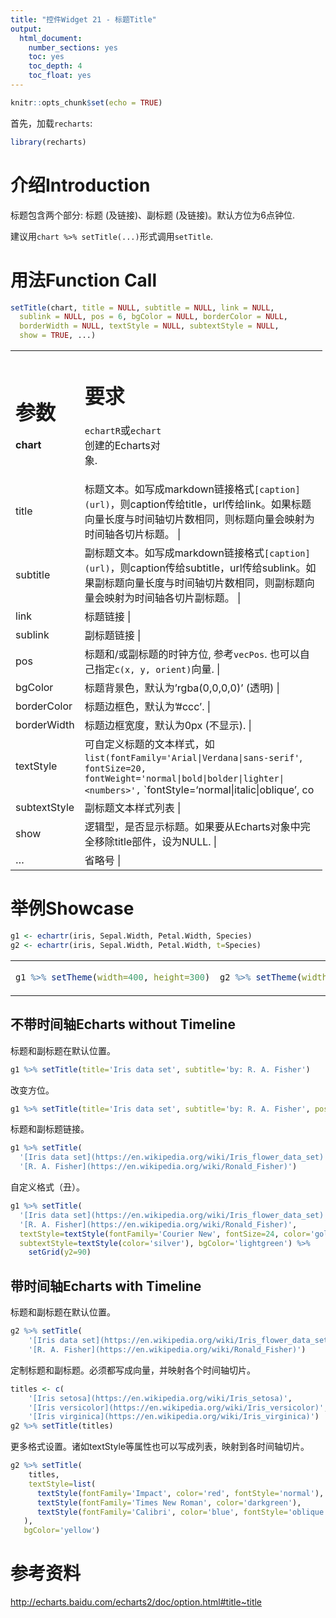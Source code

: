```yaml
---
title: "控件Widget 21 - 标题Title"
output: 
  html_document: 
    number_sections: yes
    toc: yes
    toc_depth: 4
    toc_float: yes
---
```


```r
knitr::opts_chunk$set(echo = TRUE)
```

首先，加载`recharts`:
```r
library(recharts)
```

# 介绍Introduction

标题包含两个部分: 标题 (及链接)、副标题 (及链接)。默认方位为6点钟位.

建议用`chart %>% setTitle(...)`形式调用`setTitle`.

# 用法Function Call

```r
setTitle(chart, title = NULL, subtitle = NULL, link = NULL,
  sublink = NULL, pos = 6, bgColor = NULL, borderColor = NULL,
  borderWidth = NULL, textStyle = NULL, subtextStyle = NULL,
  show = TRUE, ...)
```

+-------------+----------------------------------------------------------------+
|  参数       |  要求                                                          |
+=============+================================================================+
| **chart**   | `echartR`或`echart`创建的Echarts对象.                          |
+-------------+----------------------------------------------------------------+
| title       | 标题文本。如写成markdown链接格式`[caption](url)`，则caption传给title，url传给link。如果标题向量长度与时间轴切片数相同，则标题向量会映射为时间轴各切片标题。 |
+-------------+----------------------------------------------------------------+
| subtitle    | 副标题文本。如写成markdown链接格式`[caption](url)`，则caption传给subtitle，url传给sublink。如果副标题向量长度与时间轴切片数相同，则副标题向量会映射为时间轴各切片副标题。 |
+-------------+----------------------------------------------------------------+
| link        | 标题链接  |
+-------------+----------------------------------------------------------------+
| sublink     | 副标题链接 |
+-------------+----------------------------------------------------------------+
| pos         | 标题和/或副标题的时钟方位, 参考`vecPos`. 也可以自己指定`c(x, y, orient)`向量. |
+-------------+----------------------------------------------------------------+
| bgColor     | 标题背景色，默认为'rgba(0,0,0,0)' (透明) |
+-------------+----------------------------------------------------------------+
| borderColor | 标题边框色，默认为'#ccc'. |
+-------------+----------------------------------------------------------------+
| borderWidth | 标题边框宽度，默认为0px (不显示). |
+-------------+----------------------------------------------------------------+
| textStyle   | 可自定义标题的文本样式，如 `list(fontFamily='Arial|Verdana|sans-serif'`, `fontSize=20,` `fontWeight='normal|bold|bolder|lighter|<numbers>',` `fontStyle='normal|italic|oblique', color='red')`  |
+-------------+----------------------------------------------------------------+
| subtextStyle| 副标题文本样式列表  |
+-------------+----------------------------------------------------------------+
| show        | 逻辑型，是否显示标题。如果要从Echarts对象中完全移除title部件，设为NULL.  |
+-------------+----------------------------------------------------------------+
| ...         | 省略号  |
+-------------+----------------------------------------------------------------+


# 举例Showcase

```r
g1 <- echartr(iris, Sepal.Width, Petal.Width, Species)
g2 <- echartr(iris, Sepal.Width, Petal.Width, t=Species)
```

<table>
<tr><td>
```r
g1 %>% setTheme(width=400, height=300)
```
</td><td>
```r
g2 %>% setTheme(width=400, height=300)
```
</td></tr>
</table>

## 不带时间轴Echarts without Timeline

标题和副标题在默认位置。
```r
g1 %>% setTitle(title='Iris data set', subtitle='by: R. A. Fisher')
```

改变方位。
```r
g1 %>% setTitle(title='Iris data set', subtitle='by: R. A. Fisher', pos=12)
```

标题和副标题链接。
```r
g1 %>% setTitle(
  '[Iris data set](https://en.wikipedia.org/wiki/Iris_flower_data_set)',
  '[R. A. Fisher](https://en.wikipedia.org/wiki/Ronald_Fisher)')
```

自定义格式（丑）。
```r
g1 %>% setTitle(
  '[Iris data set](https://en.wikipedia.org/wiki/Iris_flower_data_set)',
  '[R. A. Fisher](https://en.wikipedia.org/wiki/Ronald_Fisher)',
  textStyle=textStyle(fontFamily='Courier New', fontSize=24, color='gold'),
  subtextStyle=textStyle(color='silver'), bgColor='lightgreen') %>%
    setGrid(y2=90)
```

## 带时间轴Echarts with Timeline

标题和副标题在默认位置。
```r
g2 %>% setTitle(
    '[Iris data set](https://en.wikipedia.org/wiki/Iris_flower_data_set)',
    '[R. A. Fisher](https://en.wikipedia.org/wiki/Ronald_Fisher)')
```

定制标题和副标题。必须都写成向量，并映射各个时间轴切片。
```r
titles <- c(
    '[Iris setosa](https://en.wikipedia.org/wiki/Iris_setosa)',
    '[Iris versicolor](https://en.wikipedia.org/wiki/Iris_versicolor)',
    '[Iris virginica](https://en.wikipedia.org/wiki/Iris_virginica)')
g2 %>% setTitle(titles)
```

更多格式设置。诸如textStyle等属性也可以写成列表，映射到各时间轴切片。
```r
g2 %>% setTitle(
    titles,
    textStyle=list(
      textStyle(fontFamily='Impact', color='red', fontStyle='normal'),
      textStyle(fontFamily='Times New Roman', color='darkgreen'),
      textStyle(fontFamily='Calibri', color='blue', fontStyle='oblique')
   ),
   bgColor='yellow')
```

# 参考资料

<http://echarts.baidu.com/echarts2/doc/option.html#title~title>
